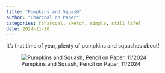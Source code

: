 ```yaml
---
title: "Pumpkins and Squash"
author: "Charcoal on Paper"
categories: [charcoal, sketch, simple, still life]
date: 2024-11-10
---
```


It's that time of year, plenty of pumpkins and squashes about!

![Pumpkins and Squash, Pencil on Paper, 11/2024](IMG_0683.jpg)
